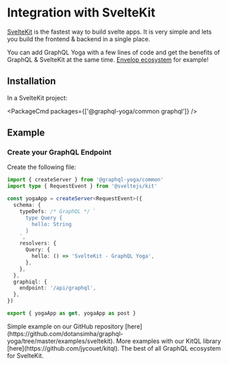 
# Integration with SvelteKit

[SvelteKit](https://kit.svelte.dev) is the fastest way to build svelte apps. It is very simple and lets you build the frontend & backend in a single place.

You can add GraphQL Yoga with a few lines of code and get the benefits of GraphQL & SvelteKit at the same time. [Envelop ecosystem](https://envelop.dev) for example!

## Installation

In a SvelteKit project:

<PackageCmd packages={['@graphql-yoga/common graphql']} />

## Example

### Create your GraphQL Endpoint

Create the following file:

```ts filename="src/routes/api/graphql.ts"
import { createServer } from '@graphql-yoga/common'
import type { RequestEvent } from '@sveltejs/kit'

const yogaApp = createServer<RequestEvent>({
  schema: {
    typeDefs: /* GraphQL */ `
      type Query {
        hello: String
      }
    `,
    resolvers: {
      Query: {
        hello: () => 'SvelteKit - GraphQL Yoga',
      },
    },
  },
  graphiql: {
    endpoint: '/api/graphql',
  },
})

export { yogaApp as get, yogaApp as post }
```

<Callout>
  Simple example on our GitHub repository
  [here](https://github.com/dotansimha/graphql-yoga/tree/master/examples/sveltekit).
</Callout>

<Callout emoji="🪄">
  More examples with our KitQL library [here](https://github.com/jycouet/kitql).
  The best of all GraphQL ecosystem for SvelteKit.
</Callout>
